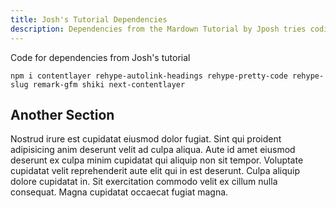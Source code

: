 ```yaml
---
title: Josh's Tutorial Dependencies
description: Dependencies from the Mardown Tutorial by Jposh tries coding
---
```


Code for dependencies from Josh's tutorial

``
npm i contentlayer rehype-autolink-headings rehype-pretty-code rehype-slug remark-gfm shiki next-contentlayer
``

## Another Section

Nostrud irure est cupidatat eiusmod dolor fugiat. Sint qui proident adipisicing anim deserunt velit ad culpa aliqua. Aute id amet eiusmod deserunt ex culpa minim cupidatat qui aliquip non sit tempor. Voluptate cupidatat velit reprehenderit aute elit qui in est deserunt. Culpa aliquip dolore cupidatat in. Sit exercitation commodo velit ex cillum nulla consequat. Magna cupidatat occaecat fugiat magna.